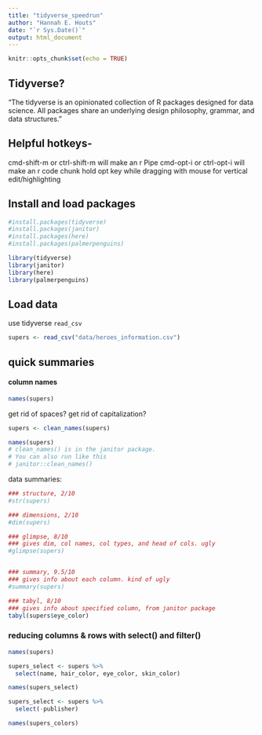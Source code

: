 ```yaml
---
title: "tidyverse_speedrun"
author: "Hannah E. Houts"
date: "`r Sys.Date()`"
output: html_document
---
```


```r
knitr::opts_chunk$set(echo = TRUE)
```


## Tidyverse?
"The tidyverse is an opinionated collection of R packages designed for data science. 
All packages share an underlying design philosophy, grammar, and data structures."

## Helpful hotkeys- 
cmd-shift-m or ctrl-shift-m will make an r Pipe
cmd-opt-i or ctrl-opt-i will make an r code chunk
hold opt key while dragging with mouse for vertical edit/highlighting


## Install and load packages

```r
#install.packages(tidyverse)
#install.packages(janitor)
#install.packages(here)
#install.packages(palmerpenguins)
```


```r
library(tidyverse)
library(janitor)
library(here)
library(palmerpenguins)
```


## Load data

use tidyverse `read_csv`

```r
supers <- read_csv("data/heroes_information.csv")
```

## quick summaries

#### column names
```r
names(supers)
```

get rid of spaces? get rid of capitalization?
```r
supers <- clean_names(supers)

names(supers)
# clean_names() is in the janitor package.
# You can also run like this
# janitor::clean_names()
```




data summaries:

```r

### structure, 2/10
#str(supers)

### dimensions, 2/10
#dim(supers)

### glimpse, 8/10
### gives dim, col names, col types, and head of cols. ugly
#glimpse(supers)


### summary, 9.5/10
### gives info about each column. kind of ugly
#summary(supers)

### tabyl, 8/10
### gives info about specified column, from janitor package
tabyl(supers$eye_color)
```


### reducing columns & rows with select() and filter()



```r
names(supers)
```



```r
supers_select <- supers %>% 
  select(name, hair_color, eye_color, skin_color)

names(supers_select)
```

```r
supers_select <- supers %>% 
  select(-publisher)

names(supers_colors)
```